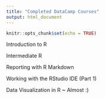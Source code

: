 ```yaml
---
title: "Completed DataCamp Courses"
output: html_document
---
```


```r
knitr::opts_chunk$set(echo = TRUE)
```

Introduction to R

Intermediate R

Reporting with R Markdown

Working with the RStudio IDE (Part 1)

Data Visualization in R ~ Almost :)